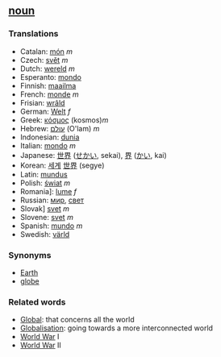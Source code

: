 ==[[noun]]==

===Translations===
*Catalan: [[món]] ''m''
*Czech: [[svět]] ''m''
*Dutch: [[wereld]] ''m''
*Esperanto: [[mondo]]
*Finnish: [[maailma]]
*French: [[monde]] ''m''
*Frisian: [[wrâld]]
*German: [[Welt]] ''f''
*Greek: [[κόσμος]] (kosmos)''m''
*Hebrew: [[עולם]] (O'lam) ''m''
*Indonesian: [[dunia]]
*Italian: [[mondo]] ''m''
*Japanese: [[世界]] ([[せかい]], sekai), [[界]] ([[かい]], kai)
*Korean: [[세계]] [[世界]] (segye)
*Latin: [[mundus]]
*Polish: [[świat]] ''m''
*Romania]: [[lume]] ''f''
*Russian: [[мир]], [[свет]]
*Slovak] [[svet]] ''m''
*Slovene: [[svet]] ''m''
*Spanish: [[mundo]] ''m''
*Swedish: [[värld]]

===Synonyms===

*[[Earth]]
*[[globe]]

===Related words===

*[[Global]]: that concerns all the world
*[[Globalisation]]: going towards a more interconnected world
*[[World War]] I
*[[World War]] II